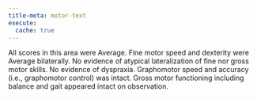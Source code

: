 ```yaml
---
title-meta: motor-text
execute:
  cache: true
---
```


All scores in this area were Average. Fine motor speed and dexterity were
Average bilaterally. No evidence of atypical lateralization of fine nor gross
motor skills. No evidence of dyspraxia. Graphomotor speed and accuracy (i.e.,
graphomotor control) was intact. Gross motor functioning including balance and
gait appeared intact on observation.
